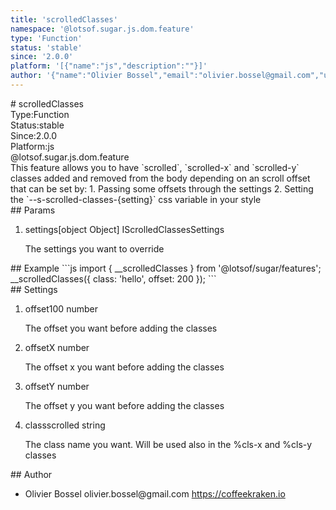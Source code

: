 ```yaml
---
title: 'scrolledClasses'
namespace: '@lotsof.sugar.js.dom.feature'
type: 'Function'
status: 'stable'
since: '2.0.0'
platform: '[{"name":"js","description":""}]'
author: '{"name":"Olivier Bossel","email":"olivier.bossel@gmail.com","url":"https://coffeekraken.io"}'
---
```

<div class="docmap-mdx">
# scrolledClasses
<div class="_metas">
<div class="_type"><span class="_type-label">Type:</span><span class="_type-value">Function</span></div>
<div class="_status"><span class="_status-label">Status:</span><span class="_status-value -stable">stable</span></div>
<div class="_since"><span class="_since-label">Since:</span><span class="_since-value">2.0.0</span></div>
<div class="_platform"><span class="_platform-label">Platform:</span><span class="_platform-value">js</span></div>
</div>
<div class="_namespace">@lotsof.sugar.js.dom.feature</div>
<div class="_description">
This feature allows you to have `scrolled`, `scrolled-x` and `scrolled-y` classes added and removed from
the body depending on an scroll offset that can be set by:
1. Passing some offsets through the settings
2. Setting the `--s-scrolled-classes-{setting}` css variable in your style
</div>
<div class="_params">
## Params
<ol class="_list">
<li class="_item">
<span class="_name">settings</span><span class="_default">&lsqb;object Object&rsqb;</span> <span class="_type">IScrolledClassesSettings</span>
<p class="_description">The settings you want to override</p>
</li>
</ol>
</div>
<div class="_examples">
## Example
```js
import { __scrolledClasses } from '@lotsof/sugar/features';
__scrolledClasses({
     class: 'hello',
     offset: 200
});
```
</div>
<div class="_settings">
## Settings
<ol class="_list">
<li class="_item">
<span class="_name">offset</span><span class="_default">100</span> <span class="_type">number</span>
<p class="_description">The offset you want before adding the classes</p>
</li>
<li class="_item">
<span class="_name">offsetX</span><span class="_default"></span> <span class="_type">number</span>
<p class="_description">The offset x you want before adding the classes</p>
</li>
<li class="_item">
<span class="_name">offsetY</span><span class="_default"></span> <span class="_type">number</span>
<p class="_description">The offset y you want before adding the classes</p>
</li>
<li class="_item">
<span class="_name">class</span><span class="_default">scrolled</span> <span class="_type">string</span>
<p class="_description">The class name you want. Will be used also in the %cls-x and %cls-y classes</p>
</li>
</ol>
</div>
<div class="_author">
## Author
<ul class="_list">
<li class="_item">
<span class="_name">Olivier Bossel</span>
<span class="_email">olivier.bossel@gmail.com</span>
<a href="https://coffeekraken.io" target="_blank" class="_url">https://coffeekraken.io</a>
</li>
</ul>
</div>
</div>